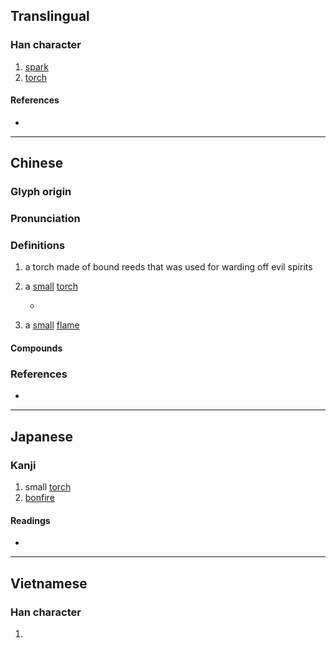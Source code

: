 {{character info/new}}
==Translingual==

===Han character===
{{Han char|rn=86|rad=火|as=18|sn=22|four=92846|canj=FBWI|ids=⿰火爵}}

# [[spark]]
# [[torch]]

====References====
* {{Han ref|kx=0687.330|dkj=19614|dj=1099.180|hdz=32248.120|uh=721D|ud=29213|bh=F5DA|bd=62938}}

----

==Chinese==
{{zh-forms}}

===Glyph origin===
{{Han etym}}

===Pronunciation===
{{zh-pron
|m=jué,jiào
|c=zoek6,ziu3,zoek3
|h=pfs=
|md=
|mn=
|w=
|mc=y
|oc=y
|cat=n
}}

===Definitions===
{{zh-hanzi}}

# {{lb|zh|archaic}} a torch made of bound reeds that was used for warding off evil spirits
# {{lb|zh|archaic}} a [[small]] [[torch]]
#* {{zh-x|日 月 出 矣 而 爝 火 不 息，其 於 光 也，不 亦 難 乎！|If the sun and moon come out when one's own '''torch''' is not yet extinguished, would not its light pale in comparison?|ref=Zhuangzi}}
# {{lb|zh|archaic}} a [[small]] [[flame]]

====Compounds====
{{zh-der|爝火|爝火微光}}

===References===
* {{cite-book
|last=
|first=
|authorlink=
|coauthors=
|year=1998
|title=[[w:Hanyu Da Zidian|Hanyu Da Zidian]] (漢語大字典)
|publisher=Jianhong Publishers (建宏出版社)
|location=Taipei
|isbn=9578134789
}}

----

==Japanese==

===Kanji===
{{ja-kanji|grade=|rs=火18}}

# small [[torch]]
# [[bonfire]]

====Readings====
* {{ja-readings|on=[[しゃく]] (shaku), [[さく]] (saku), [[しょう]] (shō)|kun=[[たいまつ]] (taimatsu)}}

----

==Vietnamese==

===Han character===
{{vi-hantu|[[tước]]|rs=火18}}

# {{defn|lang=vi|sort=火18}}